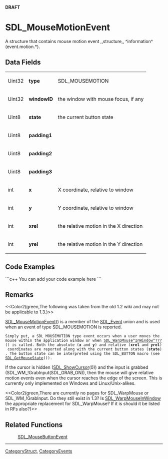 <!-- pragma section-numbers off -->
<!-- pragma disable-camelcase -->
'''DRAFT'''

= SDL_MouseMotionEvent =
A structure that contains mouse motion event ,,structure,, ^information^ (event.motion.*).


== Data Fields ==
{|
|Uint32
|'''type'''
|SDL_MOUSEMOTION
|-
|Uint32
|'''windowID'''
|the window with mouse focus, if any
|-
|Uint8
|'''state'''
|the current button state
|-
|Uint8
|'''padding1'''
|
|-
|Uint8
|'''padding2'''
|
|-
|Uint8
|'''padding3'''
|
|-
|int
|'''x'''
|X coordinate, relative to window
|-
|int
|'''y'''
|Y coordinate, relative to window
|-
|int
|'''xrel'''
|the relative motion in the X direction
|-
|int
|'''yrel'''
|the relative motion in the Y direction
|}


== Code Examples ==
```c++
You can add your code example here
```

== Remarks ==
<<Color2(green,The following was taken from the old 1.2 wiki and may not be applicable to 1.3.)>>

[[SDL_MouseMotionEvent]]() is a member of the [[SDL_Event]] union and is used when an event of type SDL_MOUSEMOTION is reported.
 Simply put, a SDL_MOUSEMOTION type event occurs when a user moves the mouse within the application window or when [[SDL_WarpMouse^InWindow^???]]() is called. Both the absolute ('''x''' and '''y''') and relative ('''xrel''' and '''yrel''') coordinates are reported along with the current button states ('''state'''). The button state can be interpreted using the SDL_BUTTON macro (see [[SDL_GetMouseState]]()).

If the cursor is hidden ([[SDL_ShowCursor]](0)) and the input is grabbed (SDL_WM_!GrabInput(SDL_GRAB_ON)), then the mouse will give relative motion events even when the cursor reaches the edge of the screen. This is currently only implemented on Windows and Linux/Unix-alikes. 

<<Color2(green,There are currently no pages for SDL_WarpMouse or SDL_WM_!GrabInput.  Do they still exist in 1.3?  Is [[SDL_WarpMouseInWindow]] the appropriate replacement for SDL_WarpMouse?  If it is should it be listed in RFs also?)>>

== Related Functions ==
:[[SDL_MouseButtonEvent]]

----
[[CategoryStruct]], [[CategoryEvents]]

